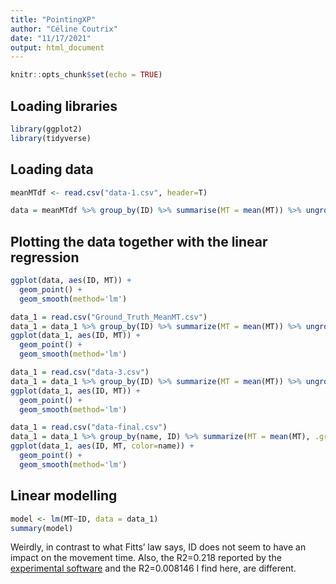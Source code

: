 ```yaml
---
title: "PointingXP"
author: "Céline Coutrix"
date: "11/17/2021"
output: html_document
---
```


```r
knitr::opts_chunk$set(echo = TRUE)
```

## Loading libraries

```r
library(ggplot2)
library(tidyverse)
```

## Loading data

```r
meanMTdf <- read.csv("data-1.csv", header=T)
```

```r
data = meanMTdf %>% group_by(ID) %>% summarise(MT = mean(MT)) %>% ungroup()
```

## Plotting the data together with the linear regression

```r
ggplot(data, aes(ID, MT)) +
  geom_point() +
  geom_smooth(method='lm')
```
```r
data_1 = read.csv("Ground_Truth_MeanMT.csv")
data_1 = data_1 %>% group_by(ID) %>% summarize(MT = mean(MT)) %>% ungroup()
ggplot(data_1, aes(ID, MT)) +
  geom_point() +
  geom_smooth(method='lm')
```
```r
data_1 = read.csv("data-3.csv")
data_1 = data_1 %>% group_by(ID) %>% summarize(MT = mean(MT)) %>% ungroup()
ggplot(data_1, aes(ID, MT)) +
  geom_point() +
  geom_smooth(method='lm')
```
```r
data_1 = read.csv("data-final.csv")
data_1 = data_1 %>% group_by(name, ID) %>% summarize(MT = mean(MT), .groups='drop') %>% ungroup()
ggplot(data_1, aes(ID, MT, color=name)) +
  geom_point() +
  geom_smooth(method='lm')
```
## Linear modelling

```r
model <- lm(MT~ID, data = data_1)
summary(model)
```

Weirdly, in contrast to what Fitts' law says, ID does not seem to have an impact on the movement time. 
Also, the R2=0.218 reported by the [experimental software](http://ergo.human.cornell.edu/FittsLaw/FittsLaw.html) and the R2=0.008146 I find here, are different. 
